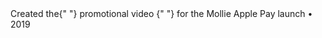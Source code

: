 
<Caption>
  Created the{" "}
  <InlineA
    href="https://www.youtube.com/watch?v=2O-V3vh7_gY"
    target="_blank"
    rel="nofollow noopener noreferrer"
  >
    promotional video
  </InlineA>{" "}
  for the Mollie Apple Pay launch • 2019
</Caption>
